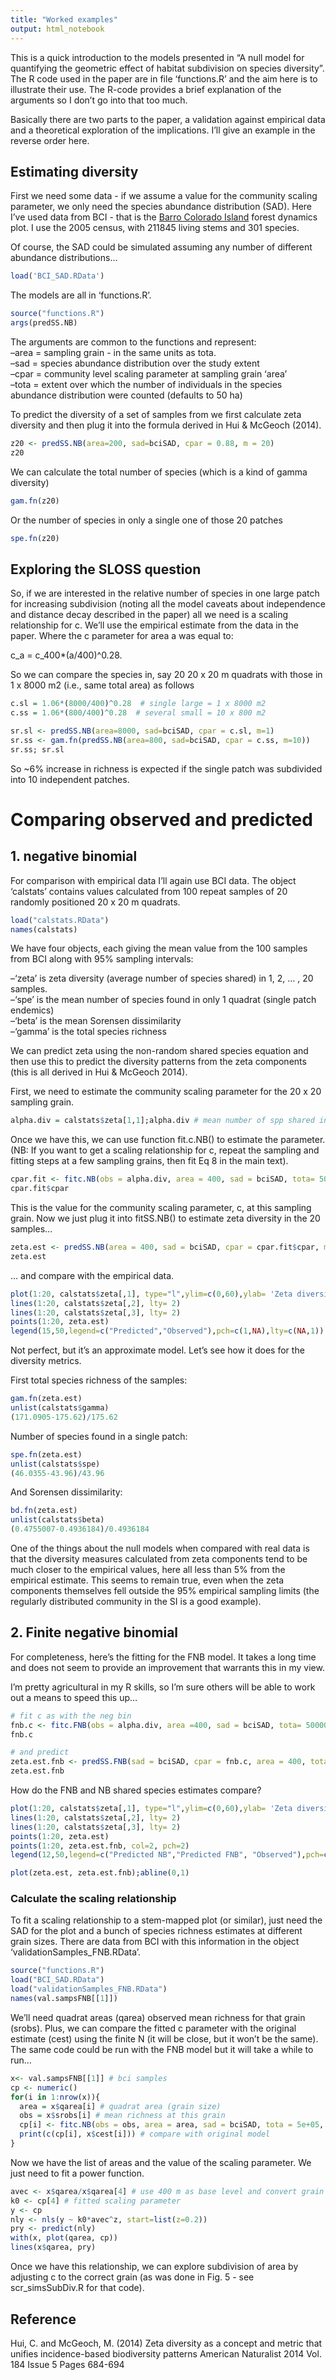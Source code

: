 ```yaml
---
title: "Worked examples"
output: html_notebook
---
```

This is a quick introduction to the models presented in "A null model for quantifying the geometric effect of habitat subdivision on species diversity". The R code used in the paper are in file 'functions.R' and the aim here is to illustrate their use. The R-code provides a brief explanation of the arguments so I don't go into that too much. 

Basically there are two parts to the paper, a validation against empirical data and a theoretical exploration of the implications. I'll give an example in the reverse order here.

## Estimating diversity
First we need some data - if we assume a value for the community scaling parameter, we only need the species abundance distribution (SAD). Here I've used data from BCI - that is the [Barro Colorado Island](https://repository.si.edu/handle/10088/20925) forest dynamics plot. I use the 2005 census, with 211845 living stems and 301 species. 

Of course, the SAD could be simulated assuming any number of different abundance distributions...

```r
load('BCI_SAD.RData')
```

The models are all in 'functions.R'.

```r
source("functions.R")
args(predSS.NB)
```
The arguments are common to the functions and represent:  
--area = sampling grain - in the same units as tota.  
--sad = species abundance distribution over the study extent  
--cpar = community level scaling parameter at sampling grain 'area'   
--tota = extent over which the number of individuals in the species abundance distribution were counted (defaults to 50 ha)  

To predict the diversity of a set of samples from we first calculate zeta diversity and then plug it into the formula derived in Hui & McGeoch (2014). 

```r
z20 <- predSS.NB(area=200, sad=bciSAD, cpar = 0.88, m = 20)
z20
```

We can calculate the total number of species (which is a kind of gamma diversity)
```r
gam.fn(z20)
```
Or the number of species in only a single one of those 20 patches

```r
spe.fn(z20)
```

## Exploring the SLOSS question
So, if we are interested in the relative number of species in one large patch for increasing subdivision (noting all the model caveats about independence and distance decay described in the paper) all we need is a scaling relationship for c. We'll use the empirical estimate from the data in the paper. Where the c parameter for area a was equal to:

c_a = c_400*(a/400)^0.28. 

So we can compare the species in, say 20 20 x 20 m quadrats with those in 1 x 8000 m2 (i.e., same total area) as follows

```r
c.sl = 1.06*(8000/400)^0.28  # single large = 1 x 8000 m2
c.ss = 1.06*(800/400)^0.28  # several small = 10 x 800 m2

sr.sl <- predSS.NB(area=8000, sad=bciSAD, cpar = c.sl, m=1)
sr.ss <- gam.fn(predSS.NB(area=800, sad=bciSAD, cpar = c.ss, m=10))
sr.ss; sr.sl
```
So ~6% increase in richness is expected if the single patch was subdivided into 10 independent patches. 

# Comparing observed and predicted
## 1. negative binomial
For comparison with empirical data I'll again use BCI data. The object 'calstats' contains values calculated from 100 repeat samples of 20 randomly positioned 20 x 20 m quadrats. 

```r
load("calstats.RData")
names(calstats)
```

We have four objects, each giving the mean value from the 100 samples from BCI along with 95% sampling intervals:  

--'zeta' is zeta diversity (average number of species shared) in 1, 2, ... , 20 samples.  
--'spe' is the mean number of species found in only 1 quadrat (single patch endemics)  
--'beta' is the mean Sorensen dissimilarity  
--'gamma' is the total species richness

We can predict zeta using the non-random shared species equation and then use this to predict the diversity patterns from the zeta components (this is all derived in Hui & McGeoch 2014).

First, we need to estimate the community scaling parameter for the 20 x 20 sampling grain.

```r
alpha.div = calstats$zeta[1,1];alpha.div # mean number of spp shared in 1 sample = alpha diversity
```
Once we have this, we can use function fit.c.NB() to estimate the parameter. (NB: If you want to get a scaling relationship for c, repeat the sampling and fitting steps at a few sampling grains, then fit Eq 8 in the main text).

```r
cpar.fit <- fitc.NB(obs = alpha.div, area = 400, sad = bciSAD, tota= 500000, low=0, upp=100)
cpar.fit$cpar
```
This is the value for the community scaling parameter, c, at this sampling grain. Now we just plug it into fitSS.NB() to estimate zeta diversity in the 20 samples... 

```r
zeta.est <- predSS.NB(area = 400, sad = bciSAD, cpar = cpar.fit$cpar, m = 20, tota = 500000)
zeta.est


```

... and compare with the empirical data.
```r
plot(1:20, calstats$zeta[,1], type="l",ylim=c(0,60),ylab= 'Zeta diversity', xlab="Order of zeta")
lines(1:20, calstats$zeta[,2], lty= 2)
lines(1:20, calstats$zeta[,3], lty= 2)
points(1:20, zeta.est)
legend(15,50,legend=c("Predicted","Observed"),pch=c(1,NA),lty=c(NA,1))
```

Not perfect, but it's an approximate model. Let's see how it does for the diversity metrics.

First total species richness of the samples:

```r
gam.fn(zeta.est)
unlist(calstats$gamma)
(171.0905-175.62)/175.62
```

Number of species found in a single patch:

```r
spe.fn(zeta.est)
unlist(calstats$spe)
(46.0355-43.96)/43.96
```

And Sorensen dissimilarity: 
```r
bd.fn(zeta.est)
unlist(calstats$beta)
(0.4755007-0.4936184)/0.4936184 
```
One of the things about the null models when compared with real data is that the diversity measures calculated from zeta components tend to be much closer to the empirical values, here all less than 5% from the empirical estimate. This seems to remain true, even when the zeta components themselves fell outside the 95% empirical sampling limits (the regularly distributed community in the SI is a good example).

## 2. Finite negative binomial
For completeness, here's the fitting for the FNB model. It takes a long time and does not seem to provide an improvement that warrants this in my view. 

I'm pretty agricultural in my R skills, so I'm sure others will be able to work out a means to speed this up...

```r
# fit c as with the neg bin
fnb.c <- fitc.FNB(obs = alpha.div, area =400, sad = bciSAD, tota= 500000, low=0, upp=10)$cpar
fnb.c

# and predict
zeta.est.fnb <- predSS.FNB(sad = bciSAD, cpar = fnb.c, area = 400, tota = 500000, m = 20)
zeta.est.fnb
```

How do the FNB and NB shared species estimates compare?

```r
plot(1:20, calstats$zeta[,1], type="l",ylim=c(0,60),ylab= 'Zeta diversity', xlab="Order of zeta")
lines(1:20, calstats$zeta[,2], lty= 2)
lines(1:20, calstats$zeta[,3], lty= 2)
points(1:20, zeta.est)
points(1:20, zeta.est.fnb, col=2, pch=2)
legend(12,50,legend=c("Predicted NB","Predicted FNB", "Observed"),pch=c(1,2, NA),lty=c(NA,NA, 1), col=c(1,2,1))
```


```r
plot(zeta.est, zeta.est.fnb);abline(0,1)
```

### Calculate the scaling relationship
To fit a scaling relationship to a stem-mapped plot (or similar), just need the SAD for the plot and a bunch of species richness estimates at different grain sizes. There are data from BCI with this information in the object 'validationSamples_FNB.RData'.

```r
source("functions.R")
load("BCI_SAD.RData")
load("validationSamples_FNB.RData")
names(val.sampsFNB[[1]])
```
We'll need quadrat areas (qarea) observed mean richness for that grain (srobs). Plus, we can compare the fitted c parameter with the original estimate (cest) using the finite N (it will be close, but it won't be the same). The same code could be run with the FNB model but it will take a while to run...


```r
x<- val.sampsFNB[[1]] # bci samples
cp <- numeric()
for(i in 1:nrow(x)){
  area = x$qarea[i] # quadrat area (grain size)
  obs = x$srobs[i] # mean richness at this grain
  cp[i] <- fitc.NB(obs = obs, area = area, sad = bciSAD, tota = 5e+05, low = 0, upp = 100)$cpar
  print(c(cp[i], x$cest[i])) # compare with original model
}

```
Now we have the list of areas and the value of the scaling parameter. We just need to fit a power function.

```r
avec <- x$qarea/x$qarea[4] # use 400 m as base level and convert grain to relative grain
k0 <- cp[4] # fitted scaling parameter
y <- cp 
nly <- nls(y ~ k0*avec^z, start=list(z=0.2))
pry <- predict(nly)
with(x, plot(qarea, cp))
lines(x$qarea, pry)
```
Once we have this relationship, we can explore subdivision of area by adjusting c to the correct grain (as was done in Fig. 5 - see scr_simsSubDiv.R for that code). 

## Reference
Hui, C. and McGeoch, M. (2014) Zeta diversity as a concept and metric that unifies incidence-based biodiversity patterns American Naturalist 2014 Vol. 184 Issue 5 Pages 684-694